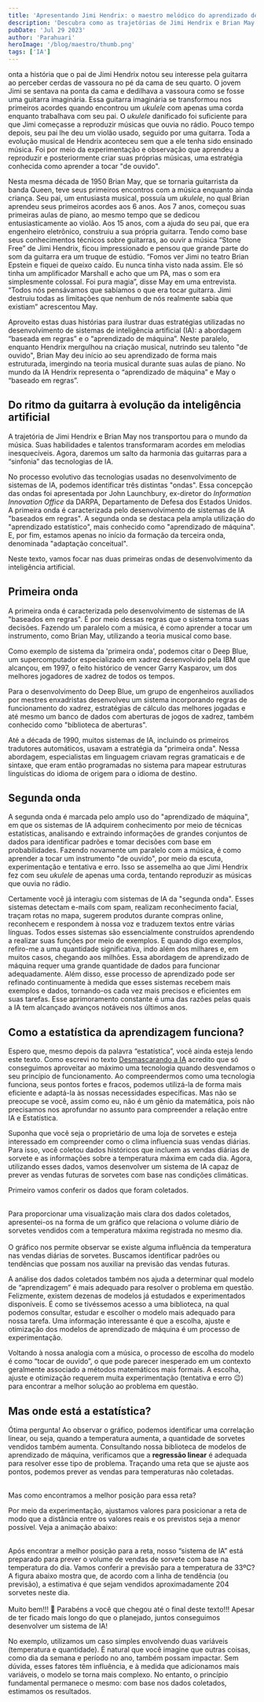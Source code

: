 ```yaml
---
title: 'Apresentando Jimi Hendrix: o maestro melódico do aprendizado de máquina'
description: 'Descubra como as trajetórias de Jimi Hendrix e Brian May se conectam ao desenvolvimento da Inteligência Artificial!'
pubDate: 'Jul 29 2023'
author: 'Parahuari'
heroImage: '/blog/maestro/thumb.png'
tags: ['IA']
---
```


<CapitalLetter letter='C' />onta a história que o pai de Jimi Hendrix notou seu interesse pela guitarra ao perceber cerdas de vassoura no pé da cama de seu quarto. O jovem Jimi se sentava na ponta da cama e dedilhava a vassoura como se fosse uma guitarra imaginária. Essa guitarra imaginária se transformou nos primeiros acordes quando encontrou um *ukulele* com apenas uma corda enquanto trabalhava com seu pai. O *ukulele* danificado foi suficiente para que Jimi começasse a reproduzir músicas que ouvia no rádio. Pouco tempo depois, seu pai lhe deu um violão usado, seguido por uma guitarra. Toda a evolução musical de Hendrix aconteceu sem que a ele tenha sido ensinado música. Foi por meio da experimentação e observação que aprendeu a reproduzir e posteriormente criar suas próprias músicas, uma estratégia conhecida como aprender a tocar "de ouvido". 

Nesta mesma década de 1950 Brian May, que se tornaria guitarrista da banda Queen, teve seus primeiros encontros com a música enquanto ainda criança. Seu pai, um entusiasta musical, possuía um *ukulele*, no qual Brian aprendeu seus primeiros acordes aos 6 anos. Aos 7 anos, começou suas primeiras aulas de piano, ao mesmo tempo que se dedicou entusiasticamente ao violão. Aos 15 anos, com a ajuda do seu pai, que era engenheiro eletrônico, construiu a sua própria guitarra. Tendo como base seus conhecimentos técnicos sobre guitarras, ao ouvir a música “Stone Free” de Jimi Hendrix, ficou impressionado e pensou que grande parte do som da guitarra era um truque de estúdio. “Fomos ver Jimi no teatro Brian Epstein e fiquei de queixo caído. Eu nunca tinha visto nada assim. Ele só tinha um amplificador Marshall e acho que um PA, mas o som era simplesmente colossal. Foi pura magia”, disse May em uma entrevista. “Todos nós pensávamos que sabíamos o que era tocar guitarra. Jimi destruiu todas as limitações que nenhum de nós realmente sabia que existiam” acrescentou May.

Aproveito estas duas histórias para ilustrar duas estratégias utilizadas no desenvolvimento de sistemas de inteligência artificial (IA): a abordagem “baseada em regras” e o “aprendizado de máquina”. Neste paralelo, enquanto Hendrix mergulhou na criação musical, nutrindo seu talento "de ouvido", Brian May deu início ao seu aprendizado de forma mais estruturada, imergindo na teoria musical durante suas aulas de piano. No mundo da IA Hendrix representa o “aprendizado de máquina” e May o “baseado em regras”.

## Do ritmo da guitarra à evolução da inteligência artificial
A trajetória de Jimi Hendrix e Brian May nos transportou para o mundo da música. Suas habilidades e talentos transformaram acordes em melodias inesquecíveis. Agora, daremos um salto da harmonia das guitarras para a “sinfonia” das tecnologias de IA.

No processo evolutivo das tecnologias usadas no desenvolvimento de sistemas de IA, podemos identificar três distintas "ondas". Essa concepção das ondas foi apresentada por John Launchbury, ex-diretor do *Information Innovation Office* da DARPA, Departamento de Defesa dos Estados Unidos. A primeira onda é caracterizada pelo desenvolvimento de sistemas de IA "baseados em regras". A segunda onda se destaca pela ampla utilização do "aprendizado estatístico", mais conhecido como "aprendizado de máquina". E, por fim, estamos apenas no início da formação da terceira onda, denominada "adaptação conceitual".

Neste texto, vamos focar nas duas primeiras ondas de desenvolvimento da inteligência artificial.
<Imagem img='/blog/maestro/tres_ondas.jpg' caption='Concepção das ondas apresentada por John Launchbury.'/>
<br />
## Primeira onda
A primeira onda é caracterizada pelo desenvolvimento de sistemas de IA "baseados em regras". É por meio dessas regras que o sistema toma suas decisões. Fazendo um paralelo com a música, é como aprender a tocar um instrumento, como Brian May, utilizando a teoria musical como base.

Como exemplo de sistema da 'primeira onda', podemos citar o Deep Blue, um supercomputador especializado em xadrez desenvolvido pela IBM que alcançou, em 1997, o feito histórico de vencer Garry Kasparov, um dos melhores jogadores de xadrez de todos os tempos.

Para o desenvolvimento do Deep Blue, um grupo de engenheiros auxiliados por mestres enxadristas desenvolveu um sistema incorporando regras de funcionamento do xadrez, estratégias de cálculo das melhores jogadas e até mesmo um banco de dados com aberturas de jogos de xadrez, também conhecido como "biblioteca de aberturas".

Até a década de 1990, muitos sistemas de IA, incluindo os primeiros tradutores automáticos, usavam a estratégia da "primeira onda". Nessa abordagem, especialistas em linguagem criavam regras gramaticais e de sintaxe, que eram então programadas no sistema para mapear estruturas linguísticas do idioma de origem para o idioma de destino.

## Segunda onda
A segunda onda é marcada pelo amplo uso do "aprendizado de máquina", em que os sistemas de IA adquirem conhecimento por meio de técnicas estatísticas, analisando e extraindo informações de grandes conjuntos de dados para identificar padrões e tomar decisões com base em probabilidades. Fazendo novamente um paralelo com a música, é como aprender a tocar um instrumento "de ouvido", por meio da escuta, experimentação e tentativa e erro. Isso se assemelha ao que Jimi Hendrix fez com seu *ukulele* de apenas uma corda, tentando reproduzir as músicas que ouvia no rádio.

Certamente você já interagiu com sistemas de IA da "segunda onda". Esses sistemas detectam e-mails com spam, realizam reconhecimento facial, traçam rotas no mapa, sugerem produtos durante compras online, reconhecem e respondem à nossa voz e traduzem textos entre várias línguas. Todos esses sistemas são essencialmente construídos aprendendo a realizar suas funções por meio de exemplos. E quando digo exemplos, refiro-me a uma quantidade significativa, indo além dos milhares e, em muitos casos, chegando aos milhões. Essa abordagem de aprendizado de máquina requer uma grande quantidade de dados para funcionar adequadamente. Além disso, esse processo de aprendizado pode ser refinado continuamente à medida que esses sistemas recebem mais exemplos e dados, tornando-os cada vez mais precisos e eficientes em suas tarefas. Esse aprimoramento constante é uma das razões pelas quais a IA tem alcançado avanços notáveis nos últimos anos.

## Como a estatística da aprendizagem funciona?
Espero que, mesmo depois da palavra “estatística”, você ainda esteja lendo este texto. Como escrevi no texto [Desmascarando a IA](/blog/desmascarando/) acredito que só conseguimos aproveitar ao máximo uma tecnologia quando desvendamos o seu princípio de funcionamento. Ao compreendermos como uma tecnologia funciona, seus pontos fortes e fracos, podemos utilizá-la de forma mais eficiente e adaptá-la às nossas necessidades específicas. Mas não se preocupe se você, assim como eu, não é um gênio da matemática, pois não precisamos nos aprofundar no assunto para compreender a relação entre IA e Estatística.

Suponha que você seja o proprietário de uma loja de sorvetes e esteja interessado em compreender como o clima influencia suas vendas diárias. Para isso, você coletou dados históricos que incluem as vendas diárias de sorvete e as informações sobre a temperatura máxima em cada dia. Agora, utilizando esses dados, vamos desenvolver um sistema de IA capaz de prever as vendas futuras de sorvetes com base nas condições climáticas.

Primeiro vamos conferir os dados que foram coletados. 
<center>
<Imagem img='/blog/maestro/prancheta-preenchida.jpg' caption='Tabela com as vendas diárias de sorvetes e as respectivas temperaturas máximas de cada dia.'/>
</center>
<br />
Para proporcionar uma visualização mais clara dos dados coletados, apresentei-os na forma de um gráfico que relaciona o volume diário de sorvetes vendidos com a temperatura máxima registrada no mesmo dia.
<center>
<Imagem img='/blog/maestro/grafico-sorvete-transforma-pontos.gif' caption='Volume de vendas de sorvetes em relação a temperatura.'/>
</center>
<br />
O gráfico nos permite observar se existe alguma influência da temperatura nas vendas diárias de sorvetes. Buscamos identificar padrões ou tendências que possam nos auxiliar na previsão das vendas futuras. 

A análise dos dados coletados também nos ajuda a determinar qual modelo de “aprendizagem” é mais adequado para resolver o problema em questão. Felizmente, existem dezenas de modelos já estudados e experimentados disponíveis. É como se tivéssemos acesso a uma biblioteca, na qual podemos consultar, estudar e escolher o modelo mais adequado para nossa tarefa. Uma informação interessante é que a escolha, ajuste e otimização dos modelos de aprendizado de máquina é um processo de experimentação.

Voltando à nossa analogia com a música, o processo de escolha do modelo é como “tocar de ouvido”, o que pode parecer inesperado em um contexto geralmente associado a métodos matemáticos mais formais. A escolha, ajuste e otimização requerem muita experimentação (tentativa e erro 😉) para encontrar a melhor solução ao problema em questão.

## Mas onde está a estatística?
Ótima pergunta! Ao observar o gráfico, podemos identificar uma correlação linear, ou seja, quando a temperatura aumenta, a quantidade de sorvetes vendidos também aumenta. Consultando nossa biblioteca de modelos de aprendizado de máquina, verificamos que a **regressão linear** é adequada para resolver esse tipo de problema. Traçando uma reta que se ajuste aos pontos, podemos prever as vendas para temperaturas não coletadas.
<center>
<Imagem img='/blog/maestro/grafico-sorvete-reta.jpg' caption='Como traçar uma reta que melhor se ajuste aos pontos?'/>
</center>
<br />
Mas como encontramos a melhor posição para essa reta? 

Por meio da experimentação, ajustamos valores para posicionar a reta de modo que a distância entre os valores reais e os previstos seja a menor possível. Veja a animação abaixo:
<center>
<Imagem img='/blog/maestro/grafico-sorvete-pontos.gif' caption='Posicionar a reta de modo que a distância entre os valores reais e os previstos seja a menor possível – método dos mínimos quadrados.'/>
</center>
<br />
Após encontrar a melhor posição para a reta, nosso “sistema de IA” está preparado para prever o volume de vendas de sorvete com base na temperatura do dia. Vamos conferir a previsão para a temperatura de 33ºC? A figura abaixo mostra que, de acordo com a linha de tendência (ou previsão), a estimativa é que sejam vendidos aproximadamente 204 sorvetes neste dia.
<center>
<Imagem img='/blog/maestro/grafico-previsao.png' caption='Utilizando a linha de tendência, é possível fazer a previsão da quantidade de sorvetes para uma temperatura de 33ºC.'/>
</center>
<br />
Muito bem!!! 👏 Parabéns a você que chegou até o final deste texto!!! Apesar de ter ficado mais longo do que o planejado, juntos conseguimos desenvolver um sistema de IA!

No exemplo, utilizamos um caso simples envolvendo duas variáveis (temperatura e quantidade). É natural que você imagine que outras coisas, como dia da semana e período no ano, também possam impactar. Sem dúvida, esses fatores têm influência, e à medida que adicionamos mais variáveis, o modelo se torna mais complexo. No entanto, o princípio fundamental permanece o mesmo: com base nos dados coletados, estimamos os resultados.

<Parau />